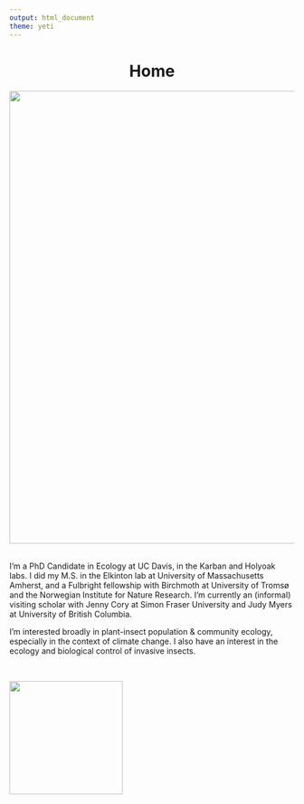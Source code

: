 ```yaml
---
output: html_document
theme: yeti
---
```

<center>
# Home
![](pics/wooly bear lupine.jpeg){width=800px}

</center>
<br>
I’m a PhD Candidate in Ecology at UC Davis, in the Karban and Holyoak labs. I did my M.S. in the Elkinton lab at University of Massachusetts Amherst, and a Fulbright fellowship with Birchmoth at University of Tromsø and the Norwegian Institute for Nature Research. I’m currently an (informal) visiting scholar with Jenny Cory at Simon Fraser University and Judy Myers at University of British Columbia.

I’m interested broadly in plant-insect population & community ecology, especially in the context of climate change. I also have an interest in the ecology and biological control of invasive insects.

<br>


![](pics/adampepi.jpg){width=200px}


<br>

